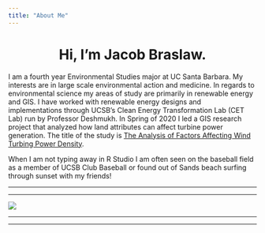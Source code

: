 ```yaml
---
title: "About Me"
---
```

<center>


# Hi, I'm Jacob Braslaw.
</center>

  I am a fourth year Environmental Studies major at UC Santa Barbara. My interests are in large scale environmental action and medicine. In regards to environmental science my areas of study are primarily in renewable energy and GIS. I have worked with renewable energy designs and implementations through UCSB's Clean Energy Transformation Lab (CET Lab) run by Professor Deshmukh. In Spring of 2020 I led a GIS research project that analyzed how land attributes can affect turbine power generation. The title of the study is [The Analysis of Factors Affecting Wind Turbing Power Density](https://www.linkedin.com/feed/update/urn:li:activity:6680312682991747072/).  

  When I am not typing away in R Studio I am often seen on the baseball field as a member of UCSB Club Baseball or found out of Sands beach surfing through sunset with my friends! 
 
****
****
![](IMG_2876.jpeg) 

****

****



